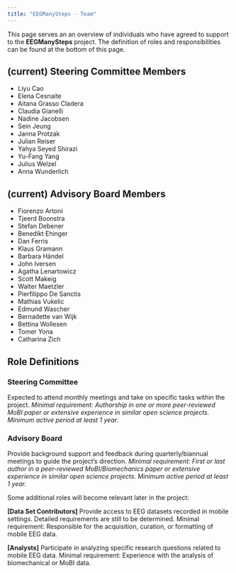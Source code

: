 ```yaml
---
title: "EEGManySteps - Team"
---
```


This page serves an an overview of individuals who have agreed to support to the **EEGManySteps** project.
The definition of roles and responsibilities can be found at the bottom of this page.

## (current) Steering Committee Members
- Liyu Cao
- Elena Cesnaite
- Aitana Grasso Cladera
- Claudia Gianelli
- Nadine Jacobsen
- Sein Jeung
- Janna Protzak
- Julian Reiser
- Yahya Seyed Shirazi
- Yu-Fang Yang
- Julius Welzel
- Anna Wunderlich

## (current) Advisory Board Members
- Fiorenzo Artoni
- Tjeerd Boonstra
- Stefan Debener
- Benedikt Ehinger
- Dan Ferris
- Klaus Gramann
- Barbara Händel
- John Iversen
- Agatha Lenartowicz
- Scott Makeig
- Walter Maetzler
- Pierfilippo De Sanctis
- Mathias Vukelic
- Edmund Wascher
- Bernadette van Wijk
- Bettina Wollesen
- Tomer Yona
- Catharina Zich


## Role Definitions

### Steering Committee 
Expected to attend monthly meetings and take on specific tasks within the project.
*Minimal requirement: Authorship in one or more peer-reviewed MoBI paper or extensive experience in similar open science projects. Minimum active period at least 1 year.*

### Advisory Board 
Provide background support and feedback during quarterly/biannual meetings to guide the project’s direction.
*Minimal requirement: First or last author in a peer-reviewed MoBI/Biomechanics paper or extensive experience in similar open science projects. Minimum active period at least 1 year.*


Some additional roles will become relevant later in the project:

**[Data Set Contributors]**
Provide access to EEG datasets recorded in mobile settings. Detailed requirements are still to be determined.
Minimal requirement: Responsible for the acquisition, curation, or formatting of mobile EEG data.

**[Analysts]**
Participate in analyzing specific research questions related to mobile EEG data.
Minimal requirement: Experience with the analysis of biomechanical or MoBI data.